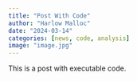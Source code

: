 ```yaml
---
title: "Post With Code"
author: "Harlow Malloc"
date: "2024-03-14"
categories: [news, code, analysis]
image: "image.jpg"
---
```


This is a post with executable code.
